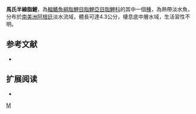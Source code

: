 {{Speciesbox 
| taxon = Hemigrammus matei
| image =Hemigrammus matei.jpg 
| status = NE
| status_system = IUCN3.1
| authority =  [[Eigenmann|Eigenmann]], 1918
| synonyms = *''Hemigrammus mattei''<br /><small>Eigenmann, 1918</small>
}}
'''馬氏半線脂鯉'''，為[[輻鰭魚綱|輻鰭魚綱]][[脂鯉目|脂鯉目]][[脂鯉亞目|脂鯉亞目]][[脂鯉科|脂鯉科]]的其中一個[[種|種]]，為熱帶淡水魚，分布於[[南美洲|南美洲]][[阿根廷|阿根廷]]淡水流域，體長可達4.3公分，棲息底中層水域，生活習性不明。

==参考文献==
{{refbegin}}
*{{FishBase_species|genus=Hemigrammus|species=matei|year=2013|month=12}}
{{refend}}

== 扩展阅读 ==
{{refbegin}}
*{{wikispecies-inline|Hemigrammus matei|馬氏半線脂鯉}}
{{refend}}
{{Taxonbar|from=Q6411672}}

[[Category:半線脂鯉屬|M]]


{{魚類小作品}}